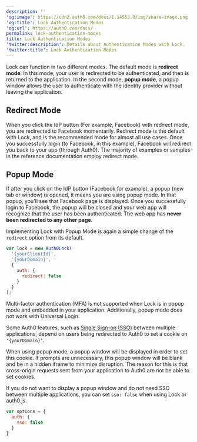 ```yaml
---
description: ''
'og:image': https://cdn2.auth0.com/docs/1.14553.0/img/share-image.png
'og:title': Lock Authentication Modes
'og:url': https://auth0.com/docs/
permalink: lock-authentication-modes
title: Lock Authentication Modes
'twitter:description': Details about Authentication Modes with Lock.
'twitter:title': Lock Authentication Modes
---
```

Lock can function in two different modes. The default mode is **redirect mode**. In this mode, your user is redirected to be authenticated, and then is returned to the application. In the second mode, **popup mode**, a popup window allows the user to authenticate with the <Tooltip tip="Identity Provider (IdP): Service that stores and manages digital identities." cta="View Glossary" href="/docs/glossary?term=identity+provider">identity provider</Tooltip> without leaving the application.

## Redirect Mode

When you click the IdP button (For example, Facebook) with redirect mode, you are redirected to Facebook momentarily. Redirect mode is the default with Lock, and is the recommended mode for almost all use cases. Once you successfully login (to Facebook, in this example), Facebook will redirect you back to your app (through Auth0). The majority of examples or samples in the reference documentation employ redirect mode.

## Popup Mode

If after you click on the IdP button (Facebook for example), a popup (new tab or window) is opened, it means you are using popup mode. In that popup, you'll see that Facebook page is displayed. Once you successfully login to Facebook, the popup will be closed and your web app will recognize that the user has been authenticated. The web app has **never been redirected to any other page**.

Implementing Lock with Popup Mode is again a simple change of the `redirect` option from its default.


```js lines
var lock = new Auth0Lock(
  '{yourClientId}',
  '{yourDomain}',
  {
    auth: {
      redirect: false
    }
  }
);
```

<Tooltip tip="Multi-factor authentication (MFA): User authentication process that uses a factor in addition to username and password such as a code via SMS." cta="View Glossary" href="/docs/glossary?term=Multi-factor+authentication">Multi-factor authentication</Tooltip> (MFA) is not supported when Lock is in popup mode and embedded in your application. Additionally, popup mode does not work with <Tooltip tip="Universal Login: Your application redirects to Universal Login, hosted on Auth0's Authorization Server, to verify a user's identity." cta="View Glossary" href="/docs/glossary?term=Universal+Login">Universal Login</Tooltip>.

Some Auth0 features, such as [Single Sign-on (SSO)](/docs/authenticate/single-sign-on) between multiple applications, depend on users being redirected to Auth0 to set a cookie on `'{yourDomain}'`.

When using popup mode, a popup window will be displayed in order to set this cookie. If prompts are unnecessary, this popup window will be blank and be in a hidden iframe to minimize disruption. The reason for this is that cross-origin requests sent from your application to Auth0 are not be able to set cookies.

If you do not want to display a popup window and do not need <Tooltip tip="Single Sign-On (SSO): Service that, after a user logs into one applicaton, automatically logs that user in to other applications." cta="View Glossary" href="/docs/glossary?term=SSO">SSO</Tooltip> between multiple applications, you can set `sso: false` when using Lock or auth0.js.

```js lines
var options = {
  auth: {
    sso: false
  }
}
```
